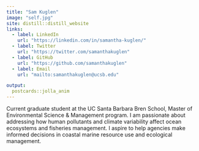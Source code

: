 ```yaml
---
title: "Sam Kuglen"
image: "self.jpg"
site: distill::distill_website
links:
  - label: LinkedIn
    url: "https://linkedin.com/in/samantha-kuglen/"
  - label: Twitter
    url: "https://twitter.com/samanthakuglen"
  - label: GitHub
    url: "https://github.com/samanthakuglen"
  - label: Email
    url: "mailto:samanthakuglen@ucsb.edu"

output:
  postcards::jolla_anim
---
```

Current graduate student at the UC Santa Barbara Bren School, Master of Environmental Science & Management program. I am passionate about addressing how human pollutants and climate variability affect ocean ecosystems and fisheries management. I aspire to help agencies make informed decisions in coastal marine resource use and ecological management. 
